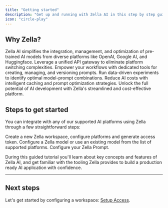 ```yaml
---
title: "Getting started"
description: "Get up and running with Zella AI in this step by step guide"
icon: "circle-play"
---
```


## Why Zella?
Zella AI simplifies the integration, management, and optimization of pre-trained AI models
from diverse platforms like OpenAI, Google AI, and Huggingface. Leverage a unified API gateway
to eliminate platform switching complexities. Empower your workflows with dedicated tools for
creating, managing, and versioning prompts. Run data-driven experiments to identify optimal
model-prompt combinations. Reduce AI costs with intelligent caching and prompt optimization
strategies. Unlock the full potential of AI development with Zella's streamlined and cost-effective platform.


## Steps to get started

You can integrate with any of our supported AI platforms using Zella through a few straightforward steps:

<CardGroup cols={2}>
  <Card
    title="Setup Access"
    href="/zella-101/setup-access"
    icon="circle-1"
  >
    Create a new Zella workspace, configure platforms and generate access token.
  </Card>
  <Card
    title="Configure Zella Model"
    href="/zella-101/models/intro"
    icon="circle-2"
  >
    Configure a Zella model or use an existing model from the list of supported platforms.
  </Card>
  <Card
    title="Configure Zella Prompt"
    href="/zella-101/prompts/intro"
    icon="circle-3"
  >
    Configure your Zella Prompt.
  </Card>
</CardGroup>

During this guided tutorial you'll learn about key concepts and features of Zella AI,
and get familiar with the tooling Zella provides to build a production ready AI application with confidence.

---

## Next steps

Let's get started by configuring a workspace: [Setup Access](../zella-101/configure-model).
